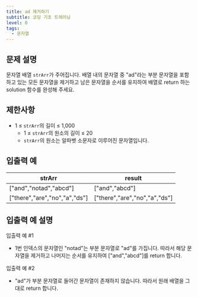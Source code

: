 ```yaml
---
title: ad 제거하기
subtitle: 코딩 기초 트레이닝
level: 0
tags:
  - 문자열
---
```


## 문제 설명

문자열 배열 `strArr`가 주어집니다. 배열 내의 문자열 중 "ad"라는 부분 문자열을 포함하고 있는 모든 문자열을 제거하고 남은 문자열을 순서를 유지하여 배열로 return 하는 solution 함수를 완성해 주세요.

## 제한사항

- 1 ≤ `strArr`의 길이 ≤ 1,000
  - 1 ≤ `strArr`의 원소의 길이 ≤ 20
  - `strArr`의 원소는 알파벳 소문자로 이루어진 문자열입니다.

## 입출력 예

| strArr                          | result                          |
| ------------------------------- | ------------------------------- |
| \["and","notad","abcd"\]        | \["and","abcd"\]                |
| \["there","are","no","a","ds"\] | \["there","are","no","a","ds"\] |

## 입출력 예 설명

입출력 예 #1

- 1번 인덱스의 문자열인 "notad"는 부분 문자열로 "ad"를 가집니다. 따라서 해당 문자열을 제거하고 나머지는 순서를 유지하여 \["and","abcd"\]를 return 합니다.

입출력 예 #2

- "ad"가 부분 문자열로 들어간 문자열이 존재하지 않습니다. 따라서 원래 배열을 그대로 return 합니다.
